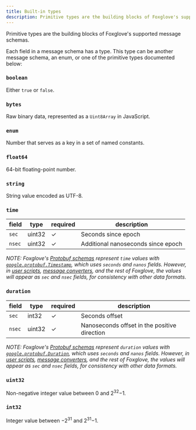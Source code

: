 ```yaml
---
title: Built-in types
description: Primitive types are the building blocks of Foxglove's supported message schemas.
---
```


Primitive types are the building blocks of Foxglove's supported message schemas.

Each field in a message schema has a type. This type can be another message schema, an enum, or one of the primitive types documented below:

### `boolean`

Either `true` or `false`.

### `bytes`

Raw binary data, represented as a `Uint8Array` in JavaScript.

### `enum`

Number that serves as a key in a set of named constants.

### `float64`

64-bit floating-point number.

### `string`

String value encoded as UTF-8.

### `time`

| field  | type   | required | description                        |
| ------ | ------ | -------- | ---------------------------------- |
| `sec`  | uint32 | ✓        | Seconds since epoch                |
| `nsec` | uint32 | ✓        | Additional nanoseconds since epoch |

_NOTE: Foxglove's [Protobuf schemas](/docs/studio/messages/introduction#protobuf-and-json-schema) represent `time` values with [`google.protobuf.Timestamp`](https://protobuf.dev/reference/protobuf/google.protobuf/#timestamp), which uses `seconds` and `nanos` fields. However, in [user scripts](/docs/studio/panels/user-scripts), [message converters](/docs/studio/extensions/getting-started#message-converters), and the rest of Foxglove, the values will appear as `sec` and `nsec` fields, for consistency with other data formats._

### `duration`

| field  | type   | required | description                                  |
| ------ | ------ | -------- | -------------------------------------------- |
| `sec`  | int32  | ✓        | Seconds offset                               |
| `nsec` | uint32 | ✓        | Nanoseconds offset in the positive direction |

_NOTE: Foxglove's [Protobuf schemas](/docs/studio/messages/introduction#protobuf-and-json-schema) represent `duration` values with [`google.protobuf.Duration`](https://protobuf.dev/reference/protobuf/google.protobuf/#duration), which uses `seconds` and `nanos` fields. However, in [user scripts](/docs/studio/panels/user-scripts), [message converters](/docs/studio/extensions/getting-started#message-converters), and the rest of Foxglove, the values will appear as `sec` and `nsec` fields, for consistency with other data formats._

### `uint32`

Non-negative integer value between 0 and 2<sup>32</sup>&minus;1.

### `int32`

Integer value between &minus;2<sup>31</sup> and 2<sup>31</sup>&minus;1.
